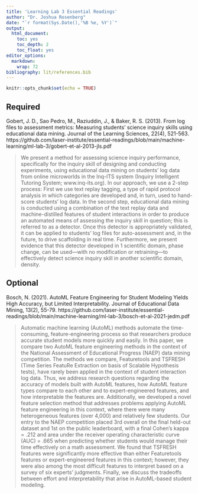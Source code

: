 ```yaml
---
title: 'Learning Lab 3 Essential Readings'
author: "Dr. Joshua Rosenberg"
date: "`r format(Sys.Date(),'%B %e, %Y')`"
output:
  html_document:
    toc: yes
    toc_depth: 2
    toc_float: yes
editor_options:
  markdown:
    wrap: 72
bibliography: lit/references.bib
---
```


```r
knitr::opts_chunk$set(echo = TRUE)
```

## Required

Gobert, J. D., Sao Pedro, M., Raziuddin, J., & Baker, R. S. (2013). From log files to assessment metrics: Measuring students' science inquiry skills using educational data mining. Journal of the Learning Sciences, 22(4), 521-563. https://github.com/laser-institute/essential-readings/blob/main/machine-learning/ml-lab-3/gobert-et-al-2013-jls.pdf

> We present a method for assessing science inquiry performance, specifically for the inquiry skill of designing and conducting experiments, using educational data mining on students' log data from online microworlds in the Inq-ITS system (Inquiry Intelligent Tutoring System; www.inq-its.org). In our approach, we use a 2-step process: First we use text replay tagging, a type of rapid protocol analysis in which categories are developed and, in turn, used to hand-score students' log data. In the second step, educational data mining is conducted using a combination of the text replay data and machine-distilled features of student interactions in order to produce an automated means of assessing the inquiry skill in question; this is referred to as a detector. Once this detector is appropriately validated, it can be applied to students' log files for auto-assessment and, in the future, to drive scaffolding in real time. Furthermore, we present evidence that this detector developed in 1 scientific domain, phase change, can be used—with no modification or retraining—to effectively detect science inquiry skill in another scientific domain, density.

## Optional

Bosch, N. (2021). AutoML Feature Engineering for Student Modeling Yields High Accuracy, but Limited Interpretability. Journal of Educational Data Mining, 13(2), 55-79. https://github.com/laser-institute/essential-readings/blob/main/machine-learning/ml-lab-3/bosch-et-al-2021-jedm.pdf

> Automatic machine learning (AutoML) methods automate the time-consuming, feature-engineering process so that researchers produce accurate student models more quickly and easily. In this paper, we compare two AutoML feature engineering methods in the context of the National Assessment of Educational Progress (NAEP) data mining competition. The methods we compare, Featuretools and TSFRESH (Time Series FeatuRe Extraction on basis of Scalable Hypothesis tests), have rarely been applied in the context of student interaction log data. Thus, we address research questions regarding the accuracy of models built with AutoML features, how AutoML feature types compare to each other and to expert-engineered features, and how interpretable the features are. Additionally, we developed a novel feature selection method that addresses problems applying AutoML feature engineering in this context, where there were many heterogeneous features (over 4,000) and relatively few students. Our entry to the NAEP competition placed 3rd overall on the final held-out dataset and 1st on the public leaderboard, with a final Cohen's kappa = .212 and area under the receiver operating characteristic curve (AUC) = .665 when predicting whether students would manage their time effectively on a math assessment. We found that TSFRESH features were significantly more effective than either Featuretools features or expert-engineered features in this context; however, they were also among the most difficult features to interpret based on a survey of six experts' judgments. Finally, we discuss the tradeoffs between effort and interpretability that arise in AutoML-based student modeling.
